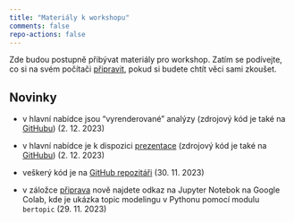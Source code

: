 ```yaml
---
title: "Materiály k workshopu"
comments: false
repo-actions: false
---
```


Zde budou postupně přibývat materiály pro workshop. Zatím se podívejte, co si na svém počítači [připravit](setup.qmd), pokud si budete chtít věci sami zkoušet.

## Novinky

-   v hlavní nabídce jsou "vyrenderované" analýzy (zdrojový kód je také na [GitHubu](https://github.com/netique/tmws/)) (2. 12. 2023)

-   v hlavní nabídce je k dispozici [prezentace](prezi/) (zdrojový kód je také na [GitHubu](https://github.com/netique/tmws/)) (2. 12. 2023)

-   veškerý kód je na [GitHub repozitáři](https://github.com/netique/tmws/) (30. 11. 2023)

-   v záložce [připrava](setup.qmd) nově najdete odkaz na Jupyter Notebok na Google Colab, kde je ukázka topic modelingu v Pythonu pomocí modulu `bertopic` (29. 11. 2023)
